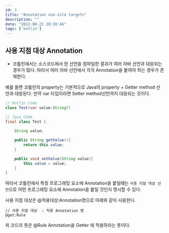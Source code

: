 ```yaml
---
id: 3
title: "Annotation use-site targets"
description: ""
date: "2022-08-22 20:38:46"
tags: ['kotlin']
---
```

## 사용 지점 대상 Annotation 

- 코틀린에서는 소스코드에서 한 선언을 컴파일한 결과가 여러 자바 선언과 대응되는 경우가 많다. 따라서 여러 자바 선언에서 각각 Annotation을 붙여야 하는 경우가 존재한다. 

예를 들면 코틀린의 property는 기본적으로 Java의 property + Getter method 선언과 대응된다.
만약 var 타입이라면 Setter method선언까지 대응되는 것이다.

```java
// Kotlin Code
class Test(var value:String?) 

// Java Code
final class Test { 
    
    String value;

    public String getValue(){
        return this.value;
    }

    public void setValue(String value){
        this.value = value;
    }
}
```

따라서 코틀린에서 특정 프로그래밍 요소에 Annotation을 붙일떄는 `사용 지점 대상 선언`으로 어떤 프로그래밍 요소에 Annotation을 붙일 것인지 명시할 수 있다.

사용 지점 대상은 @적용대상:Annotation명으로 아래와 같이 사용한다.

```
// 사용 지점 대상  : 적용 Annotation 명 
@get:Rule
```
위 코드의 뜻은 @Rule Annotation을 Getter 에 적용하라는 뜻이다. 
